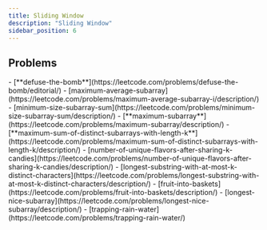 ```yaml
---
title: Sliding Window
description: "Sliding Window"
sidebar_position: 6
---
```



## Problems

<Tabs>
    <TabItem value={"Easy"}>
        - [**defuse-the-bomb**](https://leetcode.com/problems/defuse-the-bomb/editorial/)
        - [maximum-average-subarray](https://leetcode.com/problems/maximum-average-subarray-i/description/)
        - [minimum-size-subarray-sum](https://leetcode.com/problems/minimum-size-subarray-sum/description/)
    </TabItem>
    <TabItem value={"Medium"}>
        - [**maximum-subarray**](https://leetcode.com/problems/maximum-subarray/description/)
        - [**maximum-sum-of-distinct-subarrays-with-length-k**](https://leetcode.com/problems/maximum-sum-of-distinct-subarrays-with-length-k/description/)
        - [number-of-unique-flavors-after-sharing-k-candies](https://leetcode.com/problems/number-of-unique-flavors-after-sharing-k-candies/description/)
        - [longest-substring-with-at-most-k-distinct-characters](https://leetcode.com/problems/longest-substring-with-at-most-k-distinct-characters/description/)
        - [fruit-into-baskets](https://leetcode.com/problems/fruit-into-baskets/description/)
        - [longest-nice-subarray](https://leetcode.com/problems/longest-nice-subarray/description/)
    </TabItem>
    <TabItem value="Hard">
        - [trapping-rain-water](https://leetcode.com/problems/trapping-rain-water/)
    </TabItem>
</Tabs>


